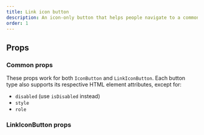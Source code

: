 ```yaml
---
title: Link icon button
description: An icon-only button that helps people navigate to a common link or page location.
order: 1
---
```



## Props

### Common props

These props work for both `IconButton` and `LinkIconButton`. Each button type also supports its
respective HTML element attributes, except for:

- `disabled` (use `isDisabled` instead)
- `style`
- `role`

<PropsTable heading="" props={CommonIconProps} />

### LinkIconButton props

<PropsTable heading="" props={LinkIconButtonProps} />
